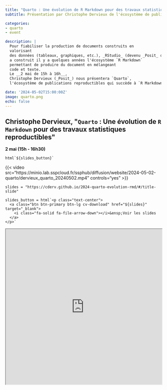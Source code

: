 ```yaml
---
title: "Quarto : Une évolution de R Markdown pour des travaux statistiques reproductibles"
subtitle: Présentation par Christophe Dervieux de l'écosystème de publications reproductibles Quarto

categories:
- quarto
- event

description: |
  Pour fiabiliser la production de documents construits en
  valorisant
  des données (tableaux, graphiques, etc.), _RStudio_ (devenu _Posit_ depuis) 
  a construit il y a quelques années l'écosystème `R Markdown`
  permettant de produire du document en mélangeant 
  code et texte.
  Le __2 mai de 15h à 16h__,
  Christophe Dervieux (_Posit_) nous présentera `Quarto`,
  l'écosystème de publications reproductibles qui succède à `R Markdown`.

date: '2024-05-02T15:00:00Z'
image: quarto.png
echo: false
---
```


## Christophe Dervieux, \"`Quarto` : Une évolution de `R Markdown` pour des travaux statistiques reproductibles\"

__2 mai (15h - 16h30)__

```ojs
html`${slides_button}`
```


{{< video src="https://minio.lab.sspcloud.fr/ssphub/diffusion/website/2024-05-02-quarto/dervieux_quarto_20240502.mp4" controls="yes" >}}


```ojs
slides = "https://cderv.github.io/2024-quarto-evolution-rmd/#/title-slide"
```

```ojs
slides_button = html`<p class="text-center">
  <a class="btn btn-primary btn-lg cv-download" href="${slides}" target="_blank">
    <i class="fa-solid fa-file-arrow-down"></i>&ensp;Voir les slides
  </a>
</p>`
```

```{=html}
<div>
<iframe class="slide-deck" style="width: 100%; height: 500px" src="https://cderv.github.io/2024-quarto-evolution-rmd/#/title-slide/"></iframe>
</div>
```
